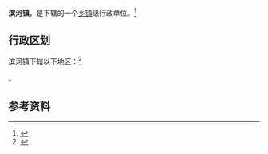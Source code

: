 {{中国乡级行政区
|景观照片文件名 = 
|景观照片描述 = 
|汉语拼音 = 
|其他语言 = 
|其他语言名称 = 
|旧称 = 
|地名出处 = 
|位置图文件名 = 
|位置图描述 = 
|自定义图片= 
|建置时间 = 
|政府驻地 = 
|毗邻 = 
|总面积 = 
|总人口 = 
|总人口年份 = 
|户籍人口 = 
|户籍人口年份 = 
|常住人口 = 
|常住人口年份 = 
|人口密度 = 
|GDP = 
|GDP年份 = 
|邮政编码 = 
|电话区号 = 955
|官方网站 = 
|网站名称 = 
|64/05/02/100/000}}

'''滨河镇'''，是{{PRC admin/fullname|64/05/02/100/000|3}}下辖的一个[[乡镇|乡镇]]级行政单位。<ref>{{PRC admin/ref sgc|{{PRC admin/parent|64/05/02/100/000}}}}</ref>

== 行政区划 ==

滨河镇下辖以下地区：<ref>{{PRC admin/ref sgc|64/05/02/100/000}}</ref>

{{PRC admin/children|64/05/02/100/000}}。

== 参考资料 ==

{{reflist}}

{{行政区划小作品}}
{{PRC admin/navcat|64/05/02/100/000}}
